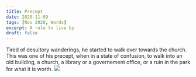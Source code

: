 ```yaml
---
title: Precept
date: 2020-11-09
tags: [Nov 2020, Words]
excerpt: A rule to live by
draft: false
---
```

Tired of desultory wanderings, he started to walk over towards the church. This was one of his precept, when in a state of confusion, to walk into an old building, a church, a library or a governement office, or a ruin in the park for what it is worth.
![](../images/Precept.jpeg)





